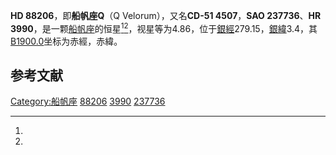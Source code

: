 {{Starbox begin
| name = HD 88206
}}
{{Starbox observe
| epoch = [[J2000.0|J2000.0]]
| constell = [[船帆座|船帆座]]<ref name=SIMBAD>{{cite web
 | url=http://simbad.u-strasbg.fr/simbad/sim-id?Ident=HR+3990
 | title=Pulsating variable Star
 | publisher=Centre de Données astronomiques de Strasbourg
 | work=SIMBAD
 | accessdate=2012-07-13
 | archive-date=2016-03-17
 | archive-url=https://web.archive.org/web/20160317110052/http://simbad.u-strasbg.fr/simbad/sim-id?Ident=HR+3990
 | dead-url=no
 }}</ref><ref name=DATA>{{cite web
 | url=http://vizier.u-strasbg.fr/viz-bin/VizieR-5?-out.add=.&-source=5050&-corr=PK=HR&-out.max=9999&HR=3990
 | title=VizieR Detailed Page
 | accessdate=2012-07-13
 | archive-date=2016-03-04
 | archive-url=https://web.archive.org/web/20160304232142/http://vizier.u-strasbg.fr/viz-bin/VizieR-5?-out.add=.&-source=5050&-corr=PK=HR&-out.max=9999&HR=3990
 | dead-url=no
 }}</ref>
| 星官 = 
| ra = {{RA|10|8|56.3}}<ref name=SIMBAD /><ref name=DATA />
| dec = {{DEC|-51|48|40}}<ref name=SIMBAD /><ref name=DATA />
| appmag_v = 4.86<ref name=SIMBAD /><ref name=DATA />
}}
{{Starbox character
| class = B3IV<ref name=SIMBAD /><ref name=DATA />
| b-v = -0.12<ref name=SIMBAD /><ref name=DATA />
| u-b = -0.69<ref name=SIMBAD /><ref name=DATA />
| r-i = -0.09<ref name=SIMBAD /><ref name=DATA />
| variable = 
}}
{{Starbox astrometry
| radial_v = -0.69
| prop_mo_ra = 14
| parallax = 
| p_error = 
}}
{{Starbox catalog
| names =CD-51 4507，[[SAO星表|SAO]] 237736，[[HD星表|HD]] 88206，[[HR星表|HR]] 3990}}
{{Starbox reference |Simbad=HR+3990}}
{{Starbox end}}

'''HD 88206'''，即'''船帆座Q'''（Q Velorum），又名'''CD-51 4507'''，'''SAO 237736'''、'''HR 3990'''，是一颗[[船帆座|船帆座]]的恒星<ref name=SIMBAD /><ref name=DATA />，视星等为4.86，位于[[銀道座標系|銀經]]279.15，[[銀道座標系|銀緯]]3.4，其[[B1900.0|B1900.0]]坐标为赤經{{RA|10|5|8.7}}，赤緯{{DEC|-51|3.4|14}}。

== 参考文献 ==
{{reflist}}

{{star-stub}}

[[Category:船帆座|Category:船帆座]]
[[Category:HD和HDE天體|88206]]
[[Category:HR天體|3990]]
[[Category:SAO天體|237736]]